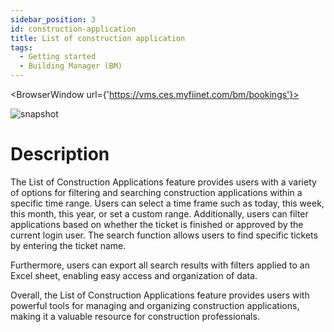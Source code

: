 ---
sidebar_position: 3
id: construction-application
title: List of construction application
tags:
  - Getting started
  - Building Manager (BM)
---


<BrowserWindow url={'https://vms.ces.myfiinet.com/bm/bookings'}>

![snapshot](/assets/bm/bm-construction-application-zh-hant.png)

</BrowserWindow>

# Description

The List of Construction Applications feature provides users with a variety of options for filtering and searching construction applications within a specific time range. Users can select a time frame such as today, this week, this month, this year, or set a custom range. Additionally, users can filter applications based on whether the ticket is finished or approved by the current login user. The search function allows users to find specific tickets by entering the ticket name.

Furthermore, users can export all search results with filters applied to an Excel sheet, enabling easy access and organization of data.

Overall, the List of Construction Applications feature provides users with powerful tools for managing and organizing construction applications, making it a valuable resource for construction professionals.
